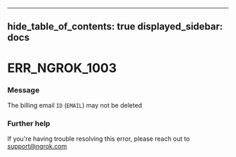 

---
hide_table_of_contents: true
displayed_sidebar: docs
---


# ERR_NGROK_1003

### Message
The billing email `ID` (`EMAIL`) may not be deleted

<ErrorDetails />



### Further help
If you're having trouble resolving this error, please reach out to [support@ngrok.com](mailto:support@ngrok.com?subject=Help%20with%20ERR_NGROK_1003)

